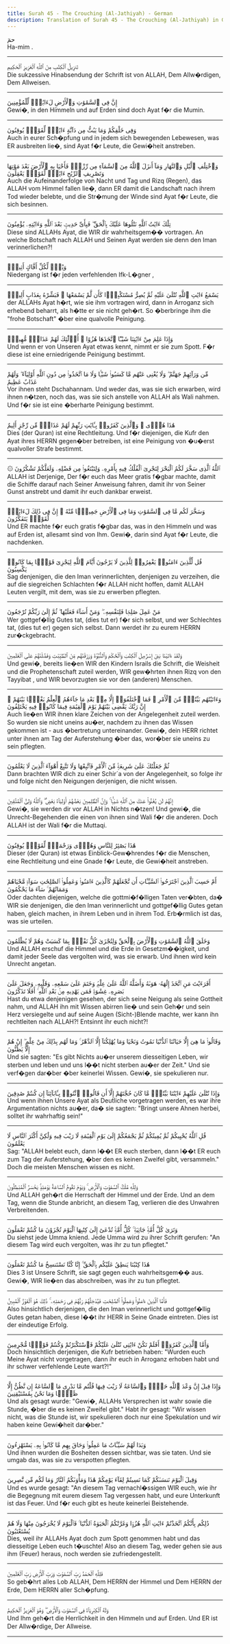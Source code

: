 ```yaml
---
title: Surah 45 - The Crouching (Al-Jathiyah) - German
description: Translation of Surah 45 - The Crouching (Al-Jathiyah) in German
---
```





<Aside type="quran" title="1">
حمٓ
</Aside>

<Aside type="reference" title="1">
Ha-mim .
</Aside>

---

<Aside type="quran" title="2">
تَنزِيلُ ٱلْكِتَٰبِ مِنَ ٱللَّهِ ٱلْعَزِيزِ ٱلْحَكِيمِ
</Aside>

<Aside type="reference" title="2">
Die sukzessive Hinabsendung der Schrift ist von ALLAH, Dem Allw�rdigen, Dem Allweisen.
</Aside>

---

<Aside type="quran" title="3">
إِنَّ فِى ٱلسَّمَٰوَٰتِ وَٱلْأَرْضِ لَءَايَٰتٍۢ لِّلْمُؤْمِنِينَ
</Aside>

<Aside type="reference" title="3">
Gewi�, in den Himmeln und auf Erden sind doch Ayat f�r die Mumin.
</Aside>

---

<Aside type="quran" title="4">
وَفِى خَلْقِكُمْ وَمَا يَبُثُّ مِن دَآبَّةٍ ءَايَٰتٌۭ لِّقَوْمٍۢ يُوقِنُونَ
</Aside>

<Aside type="reference" title="4">
Auch in eurer Sch�pfung und in jedem sich bewegenden Lebewesen, was ER ausbreiten lie�, sind Ayat f�r Leute, die Gewi�heit anstreben.
</Aside>

---

<Aside type="quran" title="5">
وَٱخْتِلَٰفِ ٱلَّيْلِ وَٱلنَّهَارِ وَمَآ أَنزَلَ ٱللَّهُ مِنَ ٱلسَّمَآءِ مِن رِّزْقٍۢ فَأَحْيَا بِهِ ٱلْأَرْضَ بَعْدَ مَوْتِهَا وَتَصْرِيفِ ٱلرِّيَٰحِ ءَايَٰتٌۭ لِّقَوْمٍۢ يَعْقِلُونَ
</Aside>

<Aside type="reference" title="5">
Auch die Aufeinanderfolge von Nacht und Tag und Rizq (Regen), das ALLAH vom Himmel fallen lie�, dann ER damit die Landschaft nach ihrem Tod wieder belebte, und die Str�mung der Winde sind Ayat f�r Leute, die sich besinnen.
</Aside>

---

<Aside type="quran" title="6">
تِلْكَ ءَايَٰتُ ٱللَّهِ نَتْلُوهَا عَلَيْكَ بِٱلْحَقِّ ۖ فَبِأَىِّ حَدِيثٍۭ بَعْدَ ٱللَّهِ وَءَايَٰتِهِۦ يُؤْمِنُونَ
</Aside>

<Aside type="reference" title="6">
Diese sind ALLAHs Ayat, die WIR dir wahrheitsgem�� vortragen. An welche Botschaft nach ALLAH und Seinen Ayat werden sie denn den Iman verinnerlichen?!
</Aside>

---

<Aside type="quran" title="7">
وَيْلٌۭ لِّكُلِّ أَفَّاكٍ أَثِيمٍۢ
</Aside>

<Aside type="reference" title="7">
Niedergang ist f�r jeden verfehlenden Ifk-L�gner ,
</Aside>

---

<Aside type="quran" title="8">
يَسْمَعُ ءَايَٰتِ ٱللَّهِ تُتْلَىٰ عَلَيْهِ ثُمَّ يُصِرُّ مُسْتَكْبِرًۭا كَأَن لَّمْ يَسْمَعْهَا ۖ فَبَشِّرْهُ بِعَذَابٍ أَلِيمٍۢ
</Aside>

<Aside type="reference" title="8">
der ALLAHs Ayat h�rt, wie sie ihm vortragen wird, dann in Arroganz sich erhebend beharrt, als h�tte er sie nicht geh�rt. So �berbringe ihm die "frohe Botschaft" �ber eine qualvolle Peinigung.
</Aside>

---

<Aside type="quran" title="9">
وَإِذَا عَلِمَ مِنْ ءَايَٰتِنَا شَيْـًٔا ٱتَّخَذَهَا هُزُوًا ۚ أُو۟لَٰٓئِكَ لَهُمْ عَذَابٌۭ مُّهِينٌۭ
</Aside>

<Aside type="reference" title="9">
Und wenn er von Unseren Ayat etwas kennt, nimmt er sie zum Spott. F�r diese ist eine erniedrigende Peinigung bestimmt.
</Aside>

---

<Aside type="quran" title="10">
مِّن وَرَآئِهِمْ جَهَنَّمُ ۖ وَلَا يُغْنِى عَنْهُم مَّا كَسَبُوا۟ شَيْـًۭٔا وَلَا مَا ٱتَّخَذُوا۟ مِن دُونِ ٱللَّهِ أَوْلِيَآءَ ۖ وَلَهُمْ عَذَابٌ عَظِيمٌ
</Aside>

<Aside type="reference" title="10">
Vor ihnen steht Dschahannam. Und weder das, was sie sich erwarben, wird ihnen n�tzen, noch das, was sie sich anstelle von ALLAH als Wali nahmen. Und f�r sie ist eine �berharte Peinigung bestimmt.
</Aside>

---

<Aside type="quran" title="11">
هَٰذَا هُدًۭى ۖ وَٱلَّذِينَ كَفَرُوا۟ بِـَٔايَٰتِ رَبِّهِمْ لَهُمْ عَذَابٌۭ مِّن رِّجْزٍ أَلِيمٌ
</Aside>

<Aside type="reference" title="11">
Dies (der Quran) ist eine Rechtleitung. Und f�r diejenigen, die Kufr den Ayat ihres HERRN gegen�ber betreiben, ist eine Peinigung von �u�erst qualvoller Strafe bestimmt.
</Aside>

---

<Aside type="quran" title="12">
۞ ٱللَّهُ ٱلَّذِى سَخَّرَ لَكُمُ ٱلْبَحْرَ لِتَجْرِىَ ٱلْفُلْكُ فِيهِ بِأَمْرِهِۦ وَلِتَبْتَغُوا۟ مِن فَضْلِهِۦ وَلَعَلَّكُمْ تَشْكُرُونَ
</Aside>

<Aside type="reference" title="12">
ALLAH ist Derjenige, Der f�r euch das Meer gratis f�gbar machte, damit die Schiffe darauf nach Seiner Anweisung fahren, damit ihr von Seiner Gunst anstrebt und damit ihr euch dankbar erweist.
</Aside>

---

<Aside type="quran" title="13">
وَسَخَّرَ لَكُم مَّا فِى ٱلسَّمَٰوَٰتِ وَمَا فِى ٱلْأَرْضِ جَمِيعًۭا مِّنْهُ ۚ إِنَّ فِى ذَٰلِكَ لَءَايَٰتٍۢ لِّقَوْمٍۢ يَتَفَكَّرُونَ
</Aside>

<Aside type="reference" title="13">
Und ER machte f�r euch gratis f�gbar das, was in den Himmeln und was auf Erden ist, allesamt sind von Ihm. Gewi�, darin sind Ayat f�r Leute, die nachdenken.
</Aside>

---

<Aside type="quran" title="14">
قُل لِّلَّذِينَ ءَامَنُوا۟ يَغْفِرُوا۟ لِلَّذِينَ لَا يَرْجُونَ أَيَّامَ ٱللَّهِ لِيَجْزِىَ قَوْمًۢا بِمَا كَانُوا۟ يَكْسِبُونَ
</Aside>

<Aside type="reference" title="14">
Sag denjenigen, die den Iman verinnerlichten, denjenigen zu verzeihen, die auf die siegreichen Schlachten f�r ALLAH nicht hoffen, damit ALLAH Leuten vergilt, mit dem, was sie zu erwerben pflegten.
</Aside>

---

<Aside type="quran" title="15">
مَنْ عَمِلَ صَٰلِحًۭا فَلِنَفْسِهِۦ ۖ وَمَنْ أَسَآءَ فَعَلَيْهَا ۖ ثُمَّ إِلَىٰ رَبِّكُمْ تُرْجَعُونَ
</Aside>

<Aside type="reference" title="15">
Wer gottgef�llig Gutes tat, (dies tut er) f�r sich selbst, und wer Schlechtes tat, (dies tut er) gegen sich selbst. Dann werdet ihr zu eurem HERRN zur�ckgebracht.
</Aside>

---

<Aside type="quran" title="16">
وَلَقَدْ ءَاتَيْنَا بَنِىٓ إِسْرَٰٓءِيلَ ٱلْكِتَٰبَ وَٱلْحُكْمَ وَٱلنُّبُوَّةَ وَرَزَقْنَٰهُم مِّنَ ٱلطَّيِّبَٰتِ وَفَضَّلْنَٰهُمْ عَلَى ٱلْعَٰلَمِينَ
</Aside>

<Aside type="reference" title="16">
Und gewi�, bereits lie�en WIR den Kindern Israils die Schrift, die Weisheit und die Prophetenschaft zuteil werden, WIR gew�hrten ihnen Rizq von den Tayyibat , und WIR bevorzugten sie vor den (anderen) Menschen.
</Aside>

---

<Aside type="quran" title="17">
وَءَاتَيْنَٰهُم بَيِّنَٰتٍۢ مِّنَ ٱلْأَمْرِ ۖ فَمَا ٱخْتَلَفُوٓا۟ إِلَّا مِنۢ بَعْدِ مَا جَآءَهُمُ ٱلْعِلْمُ بَغْيًۢا بَيْنَهُمْ ۚ إِنَّ رَبَّكَ يَقْضِى بَيْنَهُمْ يَوْمَ ٱلْقِيَٰمَةِ فِيمَا كَانُوا۟ فِيهِ يَخْتَلِفُونَ
</Aside>

<Aside type="reference" title="17">
Auch lie�en WIR ihnen klare Zeichen von der Angelegenheit zuteil werden. So wurden sie nicht uneins au�er, nachdem zu ihnen das Wissen gekommen ist - aus �bertretung untereinander. Gewi�, dein HERR richtet unter ihnen am Tag der Auferstehung �ber das, wor�ber sie uneins zu sein pflegten.
</Aside>

---

<Aside type="quran" title="18">
ثُمَّ جَعَلْنَٰكَ عَلَىٰ شَرِيعَةٍۢ مِّنَ ٱلْأَمْرِ فَٱتَّبِعْهَا وَلَا تَتَّبِعْ أَهْوَآءَ ٱلَّذِينَ لَا يَعْلَمُونَ
</Aside>

<Aside type="reference" title="18">
Dann brachten WIR dich zu einer Schir´a von der Angelegenheit, so folge ihr und folge nicht den Neigungen derjenigen, die nicht wissen.
</Aside>

---

<Aside type="quran" title="19">
إِنَّهُمْ لَن يُغْنُوا۟ عَنكَ مِنَ ٱللَّهِ شَيْـًۭٔا ۚ وَإِنَّ ٱلظَّٰلِمِينَ بَعْضُهُمْ أَوْلِيَآءُ بَعْضٍۢ ۖ وَٱللَّهُ وَلِىُّ ٱلْمُتَّقِينَ
</Aside>

<Aside type="reference" title="19">
Gewi�, sie werden dir vor ALLAH in Nichts n�tzen! Und gewi�, die Unrecht-Begehenden die einen von ihnen sind Wali f�r die anderen. Doch ALLAH ist der Wali f�r die Muttaqi.
</Aside>

---

<Aside type="quran" title="20">
هَٰذَا بَصَٰٓئِرُ لِلنَّاسِ وَهُدًۭى وَرَحْمَةٌۭ لِّقَوْمٍۢ يُوقِنُونَ
</Aside>

<Aside type="reference" title="20">
Dieser (der Quran) ist etwas Einblick-Gew�hrendes f�r die Menschen, eine Rechtleitung und eine Gnade f�r Leute, die Gewi�heit anstreben.
</Aside>

---

<Aside type="quran" title="21">
أَمْ حَسِبَ ٱلَّذِينَ ٱجْتَرَحُوا۟ ٱلسَّيِّـَٔاتِ أَن نَّجْعَلَهُمْ كَٱلَّذِينَ ءَامَنُوا۟ وَعَمِلُوا۟ ٱلصَّٰلِحَٰتِ سَوَآءًۭ مَّحْيَاهُمْ وَمَمَاتُهُمْ ۚ سَآءَ مَا يَحْكُمُونَ
</Aside>

<Aside type="reference" title="21">
Oder dachten diejenigen, welche die gottmi�f�lligen Taten ver�bten, da� WIR sie denjenigen, die den Iman verinnerlicht und gottgef�llig Gutes getan haben, gleich machen, in ihrem Leben und in ihrem Tod. Erb�rmlich ist das, was sie urteilen.
</Aside>

---

<Aside type="quran" title="22">
وَخَلَقَ ٱللَّهُ ٱلسَّمَٰوَٰتِ وَٱلْأَرْضَ بِٱلْحَقِّ وَلِتُجْزَىٰ كُلُّ نَفْسٍۭ بِمَا كَسَبَتْ وَهُمْ لَا يُظْلَمُونَ
</Aside>

<Aside type="reference" title="22">
Und ALLAH erschuf die Himmel und die Erde in Gesetzm��igkeit, und damit jeder Seele das vergolten wird, was sie erwarb. Und ihnen wird kein Unrecht angetan.
</Aside>

---

<Aside type="quran" title="23">
أَفَرَءَيْتَ مَنِ ٱتَّخَذَ إِلَٰهَهُۥ هَوَىٰهُ وَأَضَلَّهُ ٱللَّهُ عَلَىٰ عِلْمٍۢ وَخَتَمَ عَلَىٰ سَمْعِهِۦ وَقَلْبِهِۦ وَجَعَلَ عَلَىٰ بَصَرِهِۦ غِشَٰوَةًۭ فَمَن يَهْدِيهِ مِنۢ بَعْدِ ٱللَّهِ ۚ أَفَلَا تَذَكَّرُونَ
</Aside>

<Aside type="reference" title="23">
Hast du etwa denjenigen gesehen, der sich seine Neigung als seine Gottheit nahm, und ALLAH ihn mit Wissen abirren lie� und sein Geh�r und sein Herz versiegelte und auf seine Augen (Sicht-)Blende machte, wer kann ihn rechtleiten nach ALLAH?! Entsinnt ihr euch nicht?!
</Aside>

---

<Aside type="quran" title="24">
وَقَالُوا۟ مَا هِىَ إِلَّا حَيَاتُنَا ٱلدُّنْيَا نَمُوتُ وَنَحْيَا وَمَا يُهْلِكُنَآ إِلَّا ٱلدَّهْرُ ۚ وَمَا لَهُم بِذَٰلِكَ مِنْ عِلْمٍ ۖ إِنْ هُمْ إِلَّا يَظُنُّونَ
</Aside>

<Aside type="reference" title="24">
Und sie sagten: "Es gibt Nichts au�er unserem diesseitigen Leben, wir sterben und leben und uns l��t nicht sterben au�er der Zeit." Und sie verf�gen dar�ber �ber keinerlei Wissen. Gewi�, sie spekulieren nur.
</Aside>

---

<Aside type="quran" title="25">
وَإِذَا تُتْلَىٰ عَلَيْهِمْ ءَايَٰتُنَا بَيِّنَٰتٍۢ مَّا كَانَ حُجَّتَهُمْ إِلَّآ أَن قَالُوا۟ ٱئْتُوا۟ بِـَٔابَآئِنَآ إِن كُنتُمْ صَٰدِقِينَ
</Aside>

<Aside type="reference" title="25">
Und wenn ihnen Unsere Ayat als Deutliche vorgetragen werden, es war ihre Argumentation nichts au�er, da� sie sagten: "Bringt unsere Ahnen herbei, solltet ihr wahrhaftig sein!"
</Aside>

---

<Aside type="quran" title="26">
قُلِ ٱللَّهُ يُحْيِيكُمْ ثُمَّ يُمِيتُكُمْ ثُمَّ يَجْمَعُكُمْ إِلَىٰ يَوْمِ ٱلْقِيَٰمَةِ لَا رَيْبَ فِيهِ وَلَٰكِنَّ أَكْثَرَ ٱلنَّاسِ لَا يَعْلَمُونَ
</Aside>

<Aside type="reference" title="26">
Sag: "ALLAH belebt euch, dann l��t ER euch sterben, dann l��t ER euch zum Tag der Auferstehung, �ber den es keinen Zweifel gibt, versammeln." Doch die meisten Menschen wissen es nicht.
</Aside>

---

<Aside type="quran" title="27">
وَلِلَّهِ مُلْكُ ٱلسَّمَٰوَٰتِ وَٱلْأَرْضِ ۚ وَيَوْمَ تَقُومُ ٱلسَّاعَةُ يَوْمَئِذٍۢ يَخْسَرُ ٱلْمُبْطِلُونَ
</Aside>

<Aside type="reference" title="27">
Und ALLAH geh�rt die Herrschaft der Himmel und der Erde. Und an dem Tag, wenn die Stunde anbricht, an diesem Tag, verlieren die des Unwahren Verbreitenden.
</Aside>

---

<Aside type="quran" title="28">
وَتَرَىٰ كُلَّ أُمَّةٍۢ جَاثِيَةًۭ ۚ كُلُّ أُمَّةٍۢ تُدْعَىٰٓ إِلَىٰ كِتَٰبِهَا ٱلْيَوْمَ تُجْزَوْنَ مَا كُنتُمْ تَعْمَلُونَ
</Aside>

<Aside type="reference" title="28">
Du siehst jede Umma kniend. Jede Umma wird zu ihrer Schrift gerufen: "An diesem Tag wird euch vergolten, was ihr zu tun pflegtet."
</Aside>

---

<Aside type="quran" title="29">
هَٰذَا كِتَٰبُنَا يَنطِقُ عَلَيْكُم بِٱلْحَقِّ ۚ إِنَّا كُنَّا نَسْتَنسِخُ مَا كُنتُمْ تَعْمَلُونَ
</Aside>

<Aside type="reference" title="29">
Dies  3   ist Unsere Schrift, sie sagt gegen euch wahrheitsgem�� aus. Gewi�, WIR lie�en das abschreiben, was ihr zu tun pflegtet.
</Aside>

---

<Aside type="quran" title="30">
فَأَمَّا ٱلَّذِينَ ءَامَنُوا۟ وَعَمِلُوا۟ ٱلصَّٰلِحَٰتِ فَيُدْخِلُهُمْ رَبُّهُمْ فِى رَحْمَتِهِۦ ۚ ذَٰلِكَ هُوَ ٱلْفَوْزُ ٱلْمُبِينُ
</Aside>

<Aside type="reference" title="30">
Also hinsichtlich derjenigen, die den Iman verinnerlicht und gottgef�llig Gutes getan haben, diese l��t ihr HERR in Seine Gnade eintreten. Dies ist der eindeutige Erfolg.
</Aside>

---

<Aside type="quran" title="31">
وَأَمَّا ٱلَّذِينَ كَفَرُوٓا۟ أَفَلَمْ تَكُنْ ءَايَٰتِى تُتْلَىٰ عَلَيْكُمْ فَٱسْتَكْبَرْتُمْ وَكُنتُمْ قَوْمًۭا مُّجْرِمِينَ
</Aside>

<Aside type="reference" title="31">
Doch hinsichtlich derjenigen, die Kufr betrieben haben: "Wurden euch Meine Ayat nicht vorgetragen, dann ihr euch in Arroganz erhoben habt und ihr schwer verfehlende Leute wart?!"
</Aside>

---

<Aside type="quran" title="32">
وَإِذَا قِيلَ إِنَّ وَعْدَ ٱللَّهِ حَقٌّۭ وَٱلسَّاعَةُ لَا رَيْبَ فِيهَا قُلْتُم مَّا نَدْرِى مَا ٱلسَّاعَةُ إِن نَّظُنُّ إِلَّا ظَنًّۭا وَمَا نَحْنُ بِمُسْتَيْقِنِينَ
</Aside>

<Aside type="reference" title="32">
Und als gesagt wurde: "Gewi�, ALLAHs Versprechen ist wahr sowie die Stunde, �ber die es keinen Zweifel gibt." Habt ihr gesagt: "Wir wissen nicht, was die Stunde ist, wir spekulieren doch nur eine Spekulation und wir haben keine Gewi�heit dar�ber."
</Aside>

---

<Aside type="quran" title="33">
وَبَدَا لَهُمْ سَيِّـَٔاتُ مَا عَمِلُوا۟ وَحَاقَ بِهِم مَّا كَانُوا۟ بِهِۦ يَسْتَهْزِءُونَ
</Aside>

<Aside type="reference" title="33">
Und ihnen wurden die Bosheiten dessen sichtbar, was sie taten. Und sie umgab das, was sie zu verspotten pflegten.
</Aside>

---

<Aside type="quran" title="34">
وَقِيلَ ٱلْيَوْمَ نَنسَىٰكُمْ كَمَا نَسِيتُمْ لِقَآءَ يَوْمِكُمْ هَٰذَا وَمَأْوَىٰكُمُ ٱلنَّارُ وَمَا لَكُم مِّن نَّٰصِرِينَ
</Aside>

<Aside type="reference" title="34">
Und es wurde gesagt: "An diesem Tag vernachl�ssigen WIR euch, wie ihr die Begegnung mit eurem diesem Tag vergessen habt, und eure Unterkunft ist das Feuer. Und f�r euch gibt es heute keinerlei Beistehende.
</Aside>

---

<Aside type="quran" title="35">
ذَٰلِكُم بِأَنَّكُمُ ٱتَّخَذْتُمْ ءَايَٰتِ ٱللَّهِ هُزُوًۭا وَغَرَّتْكُمُ ٱلْحَيَوٰةُ ٱلدُّنْيَا ۚ فَٱلْيَوْمَ لَا يُخْرَجُونَ مِنْهَا وَلَا هُمْ يُسْتَعْتَبُونَ
</Aside>

<Aside type="reference" title="35">
Dies, weil ihr ALLAHs Ayat doch zum Spott genommen habt und das diesseitige Leben euch t�uschte! Also an diesem Tag, weder gehen sie aus ihm (Feuer) heraus, noch werden sie zufriedengestellt.
</Aside>

---

<Aside type="quran" title="36">
فَلِلَّهِ ٱلْحَمْدُ رَبِّ ٱلسَّمَٰوَٰتِ وَرَبِّ ٱلْأَرْضِ رَبِّ ٱلْعَٰلَمِينَ
</Aside>

<Aside type="reference" title="36">
So geb�hrt alles Lob ALLAH, Dem HERRN der Himmel und Dem HERRN der Erde, Dem HERRN aller Sch�pfung.
</Aside>

---

<Aside type="quran" title="37">
وَلَهُ ٱلْكِبْرِيَآءُ فِى ٱلسَّمَٰوَٰتِ وَٱلْأَرْضِ ۖ وَهُوَ ٱلْعَزِيزُ ٱلْحَكِيمُ
</Aside>

<Aside type="reference" title="37">
Und Ihm geh�rt die Herrlichkeit in den Himmeln und auf Erden. Und ER ist Der Allw�rdige, Der Allweise.
</Aside>

---
